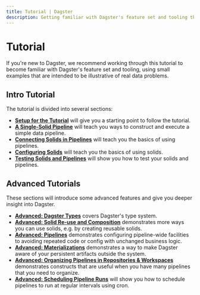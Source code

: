 ```yaml
---
title: Tutorial | Dagster
description: Getting familiar with Dagster's feature set and tooling through a hands-on tutorial
---
```


# Tutorial

If you're new to Dagster, we recommend working through this tutorial to become
familiar with Dagster's feature set and tooling, using small examples that are
intended to be illustrative of real data problems.

## Intro Tutorial

The tutorial is divided into several sections:

- [**Setup for the Tutorial**](/tutorial/intro-tutorial/setup) will give you a starting point to follow the
  tutorial.
- [**A Single-Solid Pipeline**](/tutorial/intro-tutorial/execute) will teach you ways to construct and execute a
  simple data pipeline.
- [**Connecting Solids in Pipelines**](/tutorial/intro-tutorial/basics_pipelines) will teach you the basics of using
  pipelines.
- [**Configuring Solids**](/tutorial/intro-tutorial/basics_solids) will teach you the basics of using solids.
- [**Testing Solids and Pipelines**](/tutorial/intro-tutorial/testable) will show you how to test your solids and
  pipelines.

## Advanced Tutorials

These sections will introduce some advanced features and give you deeper insight into Dagster.

- [**Advanced: Dagster Types**](/tutorial/advanced-tutorial/types) covers Dagster's type system.
- [**Advanced: Solid Re-use and Composition**](/tutorial/advanced-tutorial/solids) demonstrates more ways you can
  use solids, e.g. by creating reusable solids.
- [**Advanced: Pipelines**](/tutorial/advanced-tutorial/pipelines) demonstrates configuring
  pipeline-wide facilities to avoiding repeated code or config with unchanged business logic.
- [**Advanced: Materializations**](/tutorial/advanced-tutorial/materializations) demonstrates a way to
  make Dagster aware of your persistent artifacts outside the system.
- [**Advanced: Organizing Pipelines in Repositories & Workspaces**](/tutorial/advanced-tutorial/repositories)
  demonstrates constructs that are useful when you have many pipelines that you need to organize.
- [**Advanced: Scheduling Pipeline Runs**](/tutorial/advanced-tutorial/scheduling) will show you how to
  schedule pipelines to run at regular intervals using cron.
